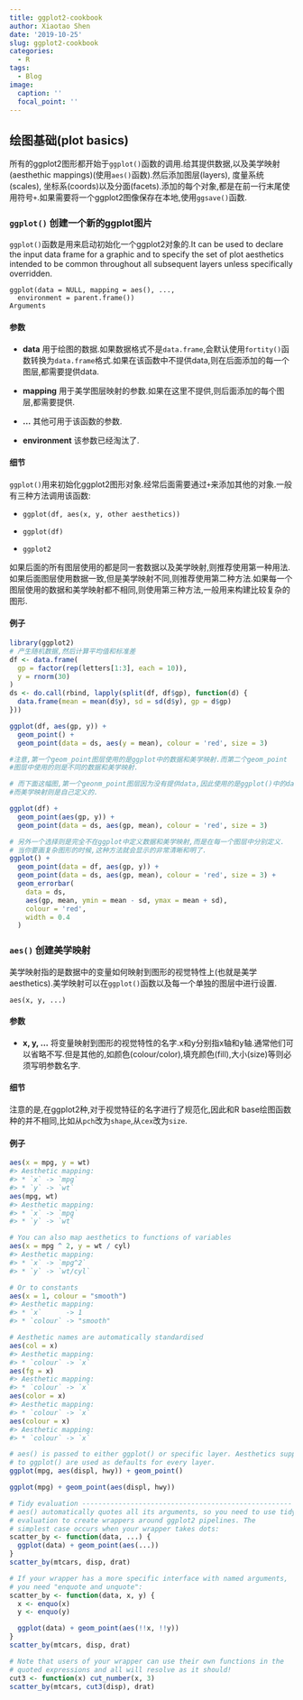 ```yaml
---
title: ggplot2-cookbook
author: Xiaotao Shen
date: '2019-10-25'
slug: ggplot2-cookbook
categories:
  - R
tags:
  - Blog
image:
  caption: ''
  focal_point: ''
---
```


## 绘图基础(plot basics)

所有的ggplot2图形都开始于`ggplot()`函数的调用.给其提供数据,以及美学映射(aesthethic mappings)(使用`aes()`函数).然后添加图层(layers), 度量系统(scales), 坐标系(coords)以及分面(facets).添加的每个对象,都是在前一行末尾使用符号`+`.如果需要将一个ggplot2图像保存在本地,使用`ggsave()`函数.

### `ggplot()` 创建一个新的ggplot图片

`ggplot()`函数是用来启动初始化一个ggplot2对象的.It can be used to declare the input data frame for a graphic and to specify the set of plot aesthetics intended to be common throughout all subsequent layers unless specifically overridden.

```
ggplot(data = NULL, mapping = aes(), ...,
  environment = parent.frame())
Arguments
```

#### 参数

* **data** 用于绘图的数据.如果数据格式不是`data.frame`,会默认使用`fortity()`函数转换为`data.frame`格式.如果在该函数中不提供data,则在后面添加的每一个图层,都需要提供data.

* **mapping** 用于美学图层映射的参数.如果在这里不提供,则后面添加的每个图层,都需要提供.

* **...** 其他可用于该函数的参数.

* **environment** 该参数已经淘汰了.

#### 细节

`ggplot()`用来初始化ggplot2图形对象.经常后面需要通过`+`来添加其他的对象.一般有三种方法调用该函数:

* `ggplot(df, aes(x, y, other aesthetics))`

* `ggplot(df)`

* `ggplot2`

如果后面的所有图层使用的都是同一套数据以及美学映射,则推荐使用第一种用法.如果后面图层使用数据一致,但是美学映射不同,则推荐使用第二种方法.如果每一个图层使用的数据和美学映射都不相同,则使用第三种方法,一般用来构建比较复杂的图形.

#### 例子

```r
library(ggplot2)
# 产生随机数据,然后计算平均值和标准差
df <- data.frame(
  gp = factor(rep(letters[1:3], each = 10)),
  y = rnorm(30)
)
ds <- do.call(rbind, lapply(split(df, df$gp), function(d) {
  data.frame(mean = mean(d$y), sd = sd(d$y), gp = d$gp)
}))

ggplot(df, aes(gp, y)) +
  geom_point() +
  geom_point(data = ds, aes(y = mean), colour = 'red', size = 3)

#注意,第一个geom_point图层使用的是ggplot中的数据和美学映射.而第二个geom_point
#图层中使用的则是不同的数据和美学映射.

# 而下面这幅图,第一个geonm_point图层因为没有提供data,因此使用的是ggplot()中的data,
#而美学映射则是自己定义的.

ggplot(df) +
  geom_point(aes(gp, y)) +
  geom_point(data = ds, aes(gp, mean), colour = 'red', size = 3)

# 另外一个选择则是完全不在ggplot中定义数据和美学映射,而是在每一个图层中分别定义.
# 当你要画复杂图形的时候,这种方法就会显示的非常清晰和明了.
ggplot() +
  geom_point(data = df, aes(gp, y)) +
  geom_point(data = ds, aes(gp, mean), colour = 'red', size = 3) +
  geom_errorbar(
    data = ds,
    aes(gp, mean, ymin = mean - sd, ymax = mean + sd),
    colour = 'red',
    width = 0.4
  )

```

### `aes()` 创建美学映射

美学映射指的是数据中的变量如何映射到图形的视觉特性上(也就是美学aesthetics).美学映射可以在`ggplot()`函数以及每一个单独的图层中进行设置.

`aes(x, y, ...)`

#### 参数

* **x, y, ...** 将变量映射到图形的视觉特性的名字.x和y分别指x轴和y轴.通常他们可以省略不写.但是其他的,如颜色(colour/color),填充颜色(fill),大小(size)等则必须写明参数名字.

#### 细节

注意的是,在ggplot2种,对于视觉特征的名字进行了规范化,因此和R base绘图函数种的并不相同,比如从`pch`改为`shape`,从`cex`改为`size`.

#### 例子

```r
aes(x = mpg, y = wt)
#> Aesthetic mapping: 
#> * `x` -> `mpg`
#> * `y` -> `wt`
aes(mpg, wt)
#> Aesthetic mapping: 
#> * `x` -> `mpg`
#> * `y` -> `wt`

# You can also map aesthetics to functions of variables
aes(x = mpg ^ 2, y = wt / cyl)
#> Aesthetic mapping: 
#> * `x` -> `mpg^2`
#> * `y` -> `wt/cyl`

# Or to constants
aes(x = 1, colour = "smooth")
#> Aesthetic mapping: 
#> * `x`      -> 1
#> * `colour` -> "smooth"

# Aesthetic names are automatically standardised
aes(col = x)
#> Aesthetic mapping: 
#> * `colour` -> `x`
aes(fg = x)
#> Aesthetic mapping: 
#> * `colour` -> `x`
aes(color = x)
#> Aesthetic mapping: 
#> * `colour` -> `x`
aes(colour = x)
#> Aesthetic mapping: 
#> * `colour` -> `x`

# aes() is passed to either ggplot() or specific layer. Aesthetics supplied
# to ggplot() are used as defaults for every layer.
ggplot(mpg, aes(displ, hwy)) + geom_point()

ggplot(mpg) + geom_point(aes(displ, hwy))

# Tidy evaluation ----------------------------------------------------
# aes() automatically quotes all its arguments, so you need to use tidy
# evaluation to create wrappers around ggplot2 pipelines. The
# simplest case occurs when your wrapper takes dots:
scatter_by <- function(data, ...) {
  ggplot(data) + geom_point(aes(...))
}
scatter_by(mtcars, disp, drat)

# If your wrapper has a more specific interface with named arguments,
# you need "enquote and unquote":
scatter_by <- function(data, x, y) {
  x <- enquo(x)
  y <- enquo(y)

  ggplot(data) + geom_point(aes(!!x, !!y))
}
scatter_by(mtcars, disp, drat)

# Note that users of your wrapper can use their own functions in the
# quoted expressions and all will resolve as it should!
cut3 <- function(x) cut_number(x, 3)
scatter_by(mtcars, cut3(disp), drat)
```


